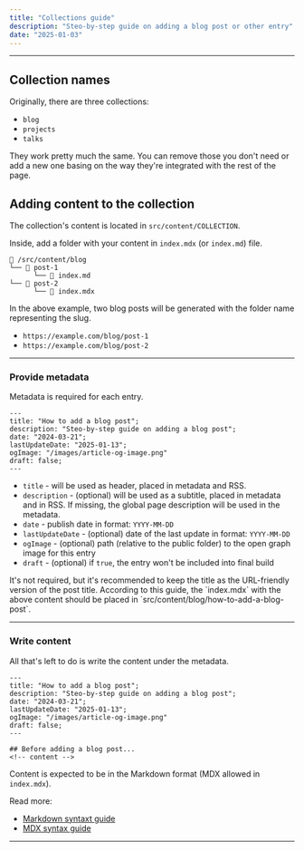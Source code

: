 ```yaml
---
title: "Collections guide"
description: "Steo-by-step guide on adding a blog post or other entry"
date: "2025-01-03"
---
```



---

## Collection names

Originally, there are three collections: 

- `blog`
- `projects`
- `talks`

They work pretty much the same. You can remove those you don't need or add a new one basing on the way they're integrated with the rest of the page.

## Adding content to the collection

The collection's content is located in `src/content/COLLECTION`.

Inside, add a folder with your content in `index.mdx` (or `index.md`) file.

```
📁 /src/content/blog
└── 📁 post-1
      └── 📄 index.md
└── 📁 post-2
      └── 📄 index.mdx
```

In the above example, two blog posts will be generated with the folder name representing the slug.

- `https://example.com/blog/post-1`
- `https://example.com/blog/post-2`

---

### Provide metadata

Metadata is required for each entry.

```astro
---
title: "How to add a blog post";
description: "Steo-by-step guide on adding a blog post";
date: "2024-03-21";
lastUpdateDate: "2025-01-13";
ogImage: "/images/article-og-image.png"
draft: false;
---
```

- `title` - will be used as header, placed in metadata and RSS.
- `description` - (optional) will be used as a subtitle, placed in metadata and in RSS. If missing, the global page description will be used in the metadata.
- `date` - publish date in format: `YYYY-MM-DD`
- `lastUpdateDate` - (optional) date of the last update in format: `YYYY-MM-DD`
- `ogImage` - (optional) path (relative to the public folder) to the open graph image for this entry 
- `draft` - (optional) if `true`, the entry won't be included into final build


<Callout type="info">
It's not required, but it's recommended to keep the title as the URL-friendly version of the post title. According to this guide, the `index.mdx` with the above content should be placed in `src/content/blog/how-to-add-a-blog-post`.
</Callout>

---

### Write content

All that's left to do is write the content under the metadata.

```astro
---
title: "How to add a blog post";
description: "Steo-by-step guide on adding a blog post";
date: "2024-03-21";
lastUpdateDate: "2025-01-13";
ogImage: "/images/article-og-image.png"
draft: false;
---

## Before adding a blog post...
<!-- content -->
```

Content is expected to be in the Markdown format (MDX allowed in `index.mdx`).

Read more:

- [Markdown syntaxt guide](../markdown-syntax-guide)
- [MDX syntax guide](../mdx-syntax-guide)

---

